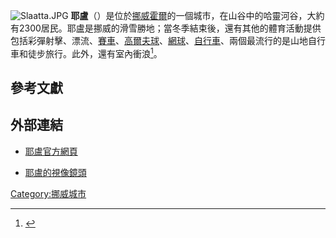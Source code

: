 {{Primarysources|time=2019-11-30}}
[[Image:Slaatta.JPG|thumb]]
'''耶盧'''（{{lang-no|'''Geilo'''}}）是位於[[挪威|挪威]][[霍爾_(挪威)|霍爾]]的一個城市，在山谷中的哈靈河谷，大約有2300居民。耶盧是挪威的滑雪勝地；當冬季結束後，還有其他的體育活動提供包括彩彈射擊、漂流、[[賽車|賽車]]、[[高爾夫球|高爾夫球]]、[[網球|網球]]、[[自行車|自行車]]、兩個最流行的是山地自行車和徒步旅行。此外，還有室內衝浪<ref>{{Cite web |url=http://www.geilo.no/ |title=耶盧官方網頁 |accessdate=2010-08-04 |archive-date=2010-08-25 |archive-url=https://web.archive.org/web/20100825141540/http://www.geilo.no/WebKamera-Geilo/ |dead-url=no }}</ref>。

==參考文獻==
{{Reflist}}

==外部連結==
{{commonscat|Geilo}}
* {{en}}[http://www.geilo.no/ 耶盧官方網頁]
* [https://web.archive.org/web/20100825141540/http://www.geilo.no/WebKamera-Geilo/ 耶盧的視像鏡頭]
{{coord|60|31|N|8|12|E|display=title}}
{{Authority control}}
{{DEFAULTSORT:Geilo}}
[[Category:挪威城市|Category:挪威城市]]